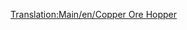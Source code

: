 [[Translation:Main/en/Copper Ore Hopper]]{{en/-}}{{ru/Железнодорожное ТС|Picture=[[File:en/Copperorehopper.png|Хоппер для медной руды]]
|Имя=Хоппер для медной руды
|НормЦена=£1,048 ($2,096)
|НормМасса=19 / 49 т
|НормЁмкость=30 тонн медной руды
|МоноЦена="
|МоноМасса=19 / 54 т
|МоноЁмкость=35 тонн медной руды
|МагЦена="
|МагМасса=19 / 56 т
|МагЁмкость=37 тонн медной руды
|Опис=Этот хоппер используется для транспортировки медной руды от медных шахт к заводам в субтропической местности.}}